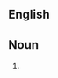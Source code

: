 {{rfc|Noun as level 2 header}}
==English==

==Noun==
{{en-noun|sg=[[strike]] [[breaking]]|-}}

#{{alternative spelling of|strikebreaking}}